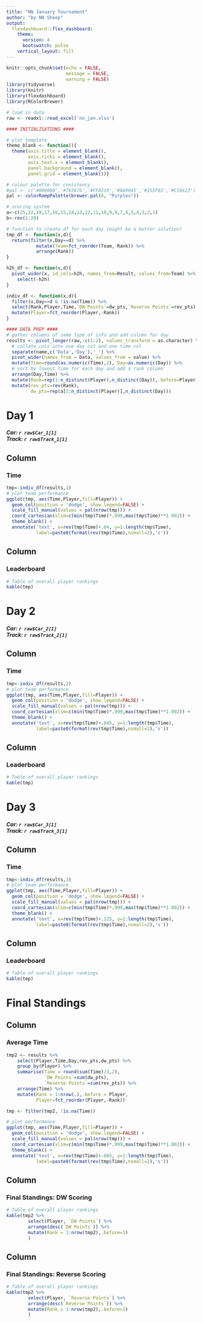 ```yaml
---
title: "NN January Tournament"
author: "by NN Sheep"
output: 
  flexdashboard::flex_dashboard:
    theme: 
      version: 4
      bootswatch: pulse
    vertical_layout: fill
---
```


```r
knitr::opts_chunk$set(echo = FALSE, 
                      message = FALSE, 
                      warning = FALSE)
library(tidyverse)
library(knitr)
library(flexdashboard)
library(RColorBrewer)

# load in data
raw <- readxl::read_excel('nn_jan.xlsx') 
```

```r
#### INITIALISATIONS ####

# plot template
theme_blank <- function(){
  theme(axis.title = element_blank(),
        axis.ticks = element_blank(),
        axis.text.x = element_blank(),
        panel.background = element_blank(),
        panel.grid = element_blank())}

# colour palette for conistency
#pal <- c('#800000','#767676','#FFA319','#8A9045','#155F83','#C16622')
pal <- colorRampPalette(brewer.pal(6, "Purples"))

# scoring system
a<-c(25,22,19,17,16,15,14,13,12,11,10,9,8,7,6,5,4,3,2,1)
b<-rev(1:20)

# function to create df for each day (might be a better solution)
tmp_df <- function(x,d){
  return(filter(x,Day==d) %>% 
           mutate(Team=fct_reorder(Team,-Rank)) %>%
           arrange(Rank))
}

h2h_df <- function(x,d){
  pivot_wider(x, id_cols=h2h, names_from=Result, values_from=Team) %>% 
    select(-h2h) 
}

indiv_df <- function(x,d){
  filter(x,Day==d & !is.na(Time)) %>%
  select(Rank,Player,Time,`DW Points`=dw_pts,`Reverse Points`=rev_pts) %>% 
  mutate(Player=fct_reorder(Player,-Rank))
}
```

``` r
#### DATA PREP ####
# gather columns of same type of info and add column for day
results <- pivot_longer(raw,-c(1:2), values_transform = as.character) %>%
  # collate cols into one day col and one time col
  separate(name,c('Data','Day'),'_') %>% 
  pivot_wider(names_from = Data, values_from = value) %>%
  mutate(Time=round(as.numeric(Time),2), Day=as.numeric(Day)) %>%
  # sort by lowest time for each day and add a rank column
  arrange(Day,Time) %>%
  mutate(Rank=rep(1:n_distinct(Player),n_distinct(Day)),.before=Player) %>%
  mutate(rev_pts=rev(Rank),
         dw_pts=rep(a[1:n_distinct(Player)],n_distinct(Day)))
```

# Day 1
##### **Car: `r raw$Car_1[1]`** <br> **Track: `r raw$Track_1[1]`**


Column 
--------------
### Time 
```r
tmp<-indiv_df(results,1)
# plot team performance
ggplot(tmp, aes(Time,Player,fill=Player)) +
  geom_col(position = 'dodge', show.legend=FALSE) +
  scale_fill_manual(values = pal(nrow(tmp))) +
  coord_cartesian(xlim=c(min(tmp$Time)*.999,max(tmp$Time)**1.002)) +
  theme_blank() + 
  annotate('text', x=rev(tmp$Time)+.04, y=1:length(tmp$Time), 
           label=paste0(format(rev(tmp$Time),nsmall=2),'s'))
```

Column {data-width=400}
--------------
### Leaderboard 
```r
# Table of overall player rankings
kable(tmp)
```

# Day 2
##### **Car: `r raw$Car_2[1]`** <br> **Track: `r raw$Track_2[1]`**



Column 
--------------
### Time 
```r
tmp<-indiv_df(results,2)
# plot team performance
ggplot(tmp, aes(Time,Player,fill=Player)) +
  geom_col(position = 'dodge', show.legend=FALSE) +
  scale_fill_manual(values = pal(nrow(tmp))) +
  coord_cartesian(xlim=c(min(tmp$Time)*.999,max(tmp$Time)**1.002)) +
  theme_blank() + 
  annotate('text', x=rev(tmp$Time)+.045, y=1:length(tmp$Time), 
           label=paste0(format(rev(tmp$Time),nsmall=2),'s'))
```

Column {data-width=400}
--------------
### Leaderboard 
```r
# Table of overall player rankings
kable(tmp)
```

# Day 3

##### **Car: `r raw$Car_3[1]`** <br> **Track: `r raw$Track_3[1]`**



Column 
--------------
### Time 
```r
tmp<-indiv_df(results,3)
# plot team performance
ggplot(tmp, aes(Time,Player,fill=Player)) +
  geom_col(position = 'dodge', show.legend=FALSE) +
  scale_fill_manual(values = pal(nrow(tmp))) +
  coord_cartesian(xlim=c(min(tmp$Time)*.999,max(tmp$Time)**1.002)) +
  theme_blank() + 
  annotate('text', x=rev(tmp$Time)+.125, y=1:length(tmp$Time), 
           label=paste0(format(rev(tmp$Time),nsmall=2),'s'))
```

Column {data-width=400}
--------------
### Leaderboard 
```r
# Table of overall player rankings
kable(tmp)
```

# Final Standings 

Column 
--------------
### Average Time 
```r
tmp2 <- results %>%
    select(Player,Time,Day,rev_pts,dw_pts) %>% 
    group_by(Player) %>%
    summarise(Time = round(sum(Time)/3,2),
              `DW Points`=sum(dw_pts),
              `Reverse Points`=sum(rev_pts)) %>%
    arrange(Time) %>%
    mutate(Rank = 1:nrow(.),.before = Player,
           Player=fct_reorder(Player,-Rank)) 

tmp <- filter(tmp2, !is.na(Time))

# plot performance
ggplot(tmp, aes(Time,Player,fill=Player)) +
  geom_col(position = 'dodge', show.legend=FALSE) +
  scale_fill_manual(values = pal(nrow(tmp))) +
  coord_cartesian(xlim=c(min(tmp$Time)*.999,max(tmp$Time)**1.002)) +
  theme_blank() + 
  annotate('text', x=rev(tmp$Time)+.065, y=1:length(tmp$Time), 
           label=paste0(format(rev(tmp$Time),nsmall=2),'s'))
```

Column {data-width=200}
--------------
### Final Standings: DW Scoring 
```r
# Table of overall player rankings
kable(tmp2 %>%
        select(Player, `DW Points`) %>%
        arrange(desc(`DW Points`)) %>%
        mutate(Rank = 1:nrow(tmp2),.before=1)
        )
```

Column {data-width=200}
--------------
### Final Standings: Reverse Scoring 
```r
# Table of overall player rankings
kable(tmp2 %>%
        select(Player, `Reverse Points`) %>%
        arrange(desc(`Reverse Points`)) %>%
        mutate(Rank = 1:nrow(tmp2),.before=1)
        )
```



